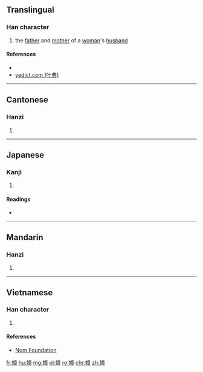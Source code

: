==Translingual==

===Han character===
{{Han char|rn=38|rad=女|as=11|sn=14|four=4044<sub>6</sub>|canj=女卜廿十 (VYTJ)|ids=⿰[[女]][[章]]}}

# {{context|archaic|lang=cmn}} the [[father]] and [[mother]] of a [[woman]]'s [[husband]]

====References====
* {{Han ref|kx=0269.310|dkj=06649|dj=0537.200|hdz=21078.050|uh=5ADC|ud=23260|bh=E16B|bd=57707}}
*[http://yedict.com/htm/5A/5ADC.htm yedict.com (叶典)]

----

==Cantonese==

===Hanzi===
{{yue-hanzi|jyut=[[zoeng1]]|y=jeung1}}

# {{defn|lang=yue|sort=女11}}

----

==Japanese==

===Kanji===
{{ja-kanji|grade=|rs=女11}}

# {{defn|lang=ja|sort=女11}}

====Readings====
* {{ja-readings|on=[[しゃう]] (shau)|kun=[[しうと]] (shiuto), [[しうとめ]] (shiutome)}}

----

==Mandarin==

===Hanzi===
{{cmn-hanzi|pin=[[zhāng]] ([[zhang1]])|wg=chang<sup>1</sup>}}

# {{defn|lang=cmn|sort=女11}}

----

==Vietnamese==

===Han character===
{{vi-readings|rs=女11| hanviet = chương}}

# {{defn|lang=vi|sort=女11}}

====References====
*[http://nomfoundation.org/common/nom_details.php?codepoint=5adc Nom Foundation]

[[fr:嫜]]
[[hu:嫜]]
[[mg:嫜]]
[[pl:嫜]]
[[ro:嫜]]
[[chr:嫜]]
[[zh:嫜]]